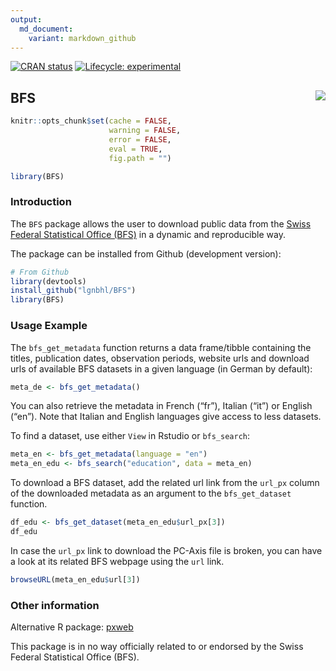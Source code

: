 ```yaml
---
output:
  md_document:
    variant: markdown_github
---
```


<!-- badges: start -->
[![CRAN status](https://www.r-pkg.org/badges/version/BFS)](https://CRAN.R-project.org/package=BFS)
[![Lifecycle: experimental](https://img.shields.io/badge/lifecycle-experimental-orange.svg)](https://www.tidyverse.org/lifecycle/#experimental)
<!-- badges: end -->

## BFS <img src="man/figures/logo.png" align="right" />

```r
knitr::opts_chunk$set(cache = FALSE, 
                      warning = FALSE, 
                      error = FALSE, 
                      eval = TRUE,
                      fig.path = "")

library(BFS)
```

### Introduction

The `BFS` package allows the user to download public data from the 
[Swiss Federal Statistical Office (BFS)](https://www.bfs.admin.ch/bfs/en/home.html){target="_blank"}
in a dynamic and reproducible way.

The package can be installed from Github (development version):

```r
# From Github
library(devtools)
install_github("lgnbhl/BFS")
library(BFS)
```

### Usage Example

The `bfs_get_metadata` function returns a data frame/tibble containing the titles, 
publication dates, observation periods, website urls and download urls of available 
BFS datasets in a given language (in German by default):

```r
meta_de <- bfs_get_metadata()
```

You can also retrieve the metadata in French ("fr"), Italian ("it") or English ("en").
Note that Italian and English languages give access to less datasets.

To find a dataset, use either `View` in Rstudio or `bfs_search`:

```r
meta_en <- bfs_get_metadata(language = "en")
meta_en_edu <- bfs_search("education", data = meta_en)
```

To download a BFS dataset, add the related url link from the `url_px` column of the downloaded metadata as an argument to the `bfs_get_dataset` function.

```r
df_edu <- bfs_get_dataset(meta_en_edu$url_px[3])
df_edu
```

In case the `url_px` link to download the PC-Axis file is broken, you can have a look at its related BFS webpage using the `url` link.

```r
browseURL(meta_en_edu$url[3])
```

### Other information

Alternative R package: [pxweb
](https://github.com/rOpenGov/pxweb){target="_blank"}

This package is in no way officially related to or endorsed by the Swiss Federal Statistical Office (BFS).
